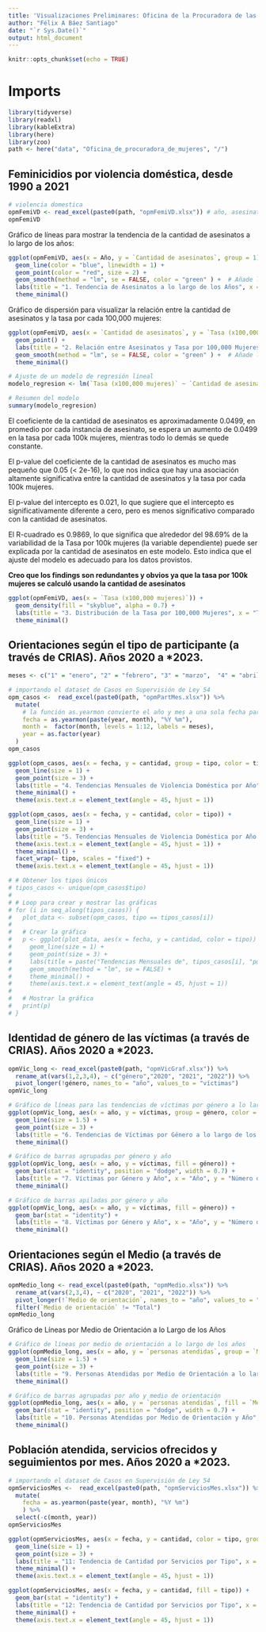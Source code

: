 ```yaml
---
title: 'Visualizaciones Preliminares: Oficina de la Procuradora de las Mujeres'
author: "Félix A Báez Santiago"
date: "`r Sys.Date()`"
output: html_document
---
```


```r
knitr::opts_chunk$set(echo = TRUE)
```

# Imports
```r
library(tidyverse)
library(readxl)
library(kableExtra)
library(here)
library(zoo)
path <- here("data", "Oficina_de_procuradora_de_mujeres", "/")
```

## Feminicidios por violencia doméstica, desde 1990 a 2021

```r
# violencia domestica
opmFemiVD <- read_excel(paste0(path, "opmFemiVD.xlsx")) # año, asesinatos, tasa x100k 
opmFemiVD
```

Gráfico de líneas para mostrar la tendencia de la cantidad de asesinatos a lo largo de los años:

```r
ggplot(opmFemiVD, aes(x = Año, y = `Cantidad de asesinatos`, group = 1)) +
  geom_line(color = "blue", linewidth = 1) +
  geom_point(color = "red", size = 2) +
  geom_smooth(method = "lm", se = FALSE, color = "green" ) +  # Añade líneas de tendencia lineal
  labs(title = "1. Tendencia de Asesinatos a lo largo de los Años", x = "Año", y = "Cantidad de Asesinatos") +
  theme_minimal()
```

Gráfico de dispersión para visualizar la relación entre la cantidad de asesinatos y la tasa por cada 100,000 mujeres:

```r
ggplot(opmFemiVD, aes(x = `Cantidad de asesinatos`, y = `Tasa (x100,000 mujeres)`)) +
  geom_point() +
  labs(title = "2. Relación entre Asesinatos y Tasa por 100,000 Mujeres", x = "Cantidad de asesinatos", y = "Tasa (x100,000 mujeres)") +
  geom_smooth(method = "lm", se = FALSE, color = "green" ) +  # Añade líneas de tendencia lineal
  theme_minimal()

# Ajuste de un modelo de regresión lineal
modelo_regresion <- lm(`Tasa (x100,000 mujeres)` ~ `Cantidad de asesinatos`, data = opmFemiVD)

# Resumen del modelo
summary(modelo_regresion)
```

El coeficiente de la cantidad de asesinatos es aproximadamente 0.0499, en promedio por cada instancia de asesinato, se espera un aumento de 0.0499 en la tasa por cada 100k mujeres, mientras todo lo demás se quede constante.

El p-value del coeficiente de la cantidad de asesinatos es mucho mas pequeño que 0.05 (\< 2e-16), lo que nos indica que hay una asociación altamente significativa entre la cantidad de asesinatos y la tasa por cada 100k mujeres.

El p-value del intercepto es 0.021, lo que sugiere que el intercepto es significativamente diferente a cero, pero es menos significativo comparado con la cantidad de asesinatos.

El R-cuadrado es 0.9869, lo que significa que alrededor del 98.69% de la variabilidad de la Tasa por 100k mujeres (la variable dependiente) puede ser explicada por la cantidad de asesinatos en este modelo. Esto indica que el ajuste del modelo es adecuado para los datos provistos.

**Creo que los findings son redundantes y obvios ya que la tasa por 100k mujeres se calculó usando la cantidad de asesinatos**

```r
ggplot(opmFemiVD, aes(x = `Tasa (x100,000 mujeres)`)) +
  geom_density(fill = "skyblue", alpha = 0.7) +
  labs(title = "3. Distribución de la Tasa por 100,000 Mujeres", x = "Tasa (x100,000 mujeres)", y = "Densidad") +
  theme_minimal()
```

##  Orientaciones según el tipo de participante (a través de CRIAS). Años 2020 a *2023.
```r
meses <- c("1" = "enero", "2" = "febrero", "3" = "marzo",  "4" = "abril", "5" = "mayo", "6" = "junio", "7" = "julio", "8" = "agosto", "9" = "septiembre","10" = "octubre", "11" = "noviembre", "12" = "diciembre")

# importando el dataset de Casos en Supervisión de Ley 54
opm_casos <-  read_excel(paste0(path, "opmPartMes.xlsx")) %>%
  mutate(
    # la función as.yearmon convierte el año y mes a una sola fecha para poderla visualizar apropiadamente, la función es parte del paquete zoo
    fecha = as.yearmon(paste(year, month), "%Y %m"),
    month =  factor(month, levels = 1:12, labels = meses), 
    year = as.factor(year)
  )
opm_casos
```

```r
ggplot(opm_casos, aes(x = fecha, y = cantidad, group = tipo, color = tipo)) +
  geom_line(size = 1) +
  geom_point(size = 3) +
  labs(title = "4. Tendencias Mensuales de Violencia Doméstica por Año", x = "Fecha", y = "Cantidad de Casos") +
  theme_minimal() +
  theme(axis.text.x = element_text(angle = 45, hjust = 1))

ggplot(opm_casos, aes(x = fecha, y = cantidad, color = tipo)) +
  geom_line(size = 1) +
  geom_point(size = 3) +
  labs(title = "5. Tendencias Mensuales de Violencia Doméstica por Año y Tipo", x = "Mes", y = "Cantidad de Casos") +
  theme(axis.text.x = element_text(angle = 45, hjust = 1)) +
  theme_minimal() + 
  facet_wrap(~ tipo, scales = "fixed") +
  theme(axis.text.x = element_text(angle = 45, hjust = 1))
```



```r
# # Obtener los tipos únicos
# tipos_casos <- unique(opm_casos$tipo)
# 
# # Loop para crear y mostrar las gráficas
# for (i in seq_along(tipos_casos)) {
#   plot_data <- subset(opm_casos, tipo == tipos_casos[i])
#   
#   # Crear la gráfica
#   p <- ggplot(plot_data, aes(x = fecha, y = cantidad, color = tipo)) +
#     geom_line(size = 1) +
#     geom_point(size = 3) +
#     labs(title = paste("Tendencias Mensuales de", tipos_casos[i], "por Año"), x = "Mes", y = "Cantidad de Casos", color = "Año") +
#     geom_smooth(method = "lm", se = FALSE) +  
#     theme_minimal() +
#     theme(axis.text.x = element_text(angle = 45, hjust = 1))
#   
#   # Mostrar la gráfica
#   print(p)
# }
```

## Identidad de género de las víctimas (a través de CRIAS). Años 2020 a *2023.
```r
opmVic_long <- read_excel(paste0(path, "opmVicGraf.xlsx")) %>% 
  rename_at(vars(1,2,3,4), ~ c("género","2020", "2021", "2022")) %>%
  pivot_longer(!género, names_to = "año", values_to = "víctimas")
opmVic_long
```

```r
# Gráfico de líneas para las tendencias de víctimas por género a lo largo de los años
ggplot(opmVic_long, aes(x = año, y = víctimas, group = género, color = género)) +
  geom_line(size = 1.5) +
  geom_point(size = 3) +
  labs(title = "6. Tendencias de Víctimas por Género a lo largo de los Años", x = "Año", y = "Número de Víctimas", color = "Género") +
  theme_minimal()

# Gráfico de barras agrupadas por género y año
ggplot(opmVic_long, aes(x = año, y = víctimas, fill = género)) +
  geom_bar(stat = "identity", position = "dodge", width = 0.7) +
  labs(title = "7. Víctimas por Género y Año", x = "Año", y = "Número de Víctimas", fill = "Género") +
  theme_minimal()

# Gráfico de barras apiladas por género y año
ggplot(opmVic_long, aes(x = año, y = víctimas, fill = género)) +
  geom_bar(stat = "identity") +
  labs(title = "8. Víctimas por Género y Año", x = "Año", y = "Número de Víctimas", fill = "Género") +
  theme_minimal()
```

## Orientaciones según el Medio (a través de CRIAS). Años 2020 a *2023.
```r
opmMedio_long <- read_excel(paste0(path, "opmMedio.xlsx")) %>% 
  rename_at(vars(2,3,4), ~ c("2020", "2021", "2022")) %>%
  pivot_longer(!`Medio de orientación`, names_to = "año", values_to = "personas atendidas") %>% 
  filter(`Medio de orientación` != "Total")
opmMedio_long
```
Gráfico de Líneas por Medio de Orientación a lo Largo de los Años
```r
# Gráfico de líneas por medio de orientación a lo largo de los años
ggplot(opmMedio_long, aes(x = año, y = `personas atendidas`, group = `Medio de orientación`, color = `Medio de orientación`)) +
  geom_line(size = 1.5) +
  geom_point(size = 3) +
  labs(title = "9. Personas Atendidas por Medio de Orientación a lo largo de los Años", x = "Año", y = "Número de Personas Atendidas", color = "Medio de Orientación") +
  theme_minimal()

# Gráfico de barras agrupadas por año y medio de orientación
ggplot(opmMedio_long, aes(x = año, y = `personas atendidas`, fill = `Medio de orientación`)) +
  geom_bar(stat = "identity", position = "dodge", width = 0.7) +
  labs(title = "10. Personas Atendidas por Medio de Orientación y Año", x = "Año", y = "Número de Personas Atendidas", fill = "Medio de Orientación") +
  theme_minimal()
```

## Población atendida, servicios ofrecidos y seguimientos por mes. Años 2020 a *2023.
```r
# importando el dataset de Casos en Supervisión de Ley 54
opmServiciosMes <-  read_excel(paste0(path, "opmServiciosMes.xlsx")) %>%
  mutate(
    fecha = as.yearmon(paste(year, month), "%Y %m")
    ) %>%
  select(-c(month, year))
opmServiciosMes
```

```r
ggplot(opmServiciosMes, aes(x = fecha, y = cantidad, color = tipo, group = tipo)) +
  geom_line(size = 1) +
  geom_point(size = 3) +
  labs(title = "11: Tendencia de Cantidad por Servicios por Tipo", x = "Fecha (Mes/Año)", y = "Cantidad") +
  theme_minimal() +
  theme(axis.text.x = element_text(angle = 45, hjust = 1))

ggplot(opmServiciosMes, aes(x = fecha, y = cantidad, fill = tipo)) +
  geom_bar(stat = "identity") +
  labs(title = "12: Tendencia de Cantidad por Servicios por Tipo", x = "Fecha (Mes/Año)", y = "Cantidad") +
  theme_minimal() +
  theme(axis.text.x = element_text(angle = 45, hjust = 1))
```







